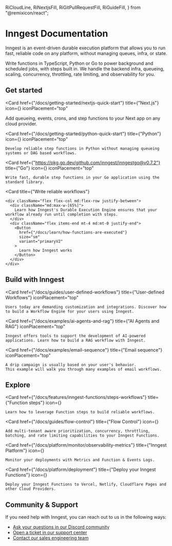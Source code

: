   RiCloudLine,
  RiNextjsFill,
  RiGitPullRequestFill,
  RiGuideFill,
} from "@remixicon/react";


# Inngest Documentation

Inngest is an event-driven durable execution platform that allows you to run fast, reliable code on any platform, without managing queues, infra, or state.  


Write functions in TypeScript, Python or Go to power background and scheduled jobs, with steps built in.  We handle the backend infra, queueing, scaling, concurrency, throttling, rate limiting, and observability for you.

## Get started


<CardGroup cols={3}>

  <Card 
    href={"/docs/getting-started/nextjs-quick-start"}
    title={"Next.js"}
    icon={<RiNextjsFill className="text-basis h-8 w-8"/>}
    iconPlacement="top"
  >
  Add queueing, events, crons, and step functions to your Next app on any cloud provider.
  </Card>

  <Card 
    href={"/docs/getting-started/python-quick-start"}
    title={"Python"}
    icon={<PythonIcon className="text-basis h-8 w-8"/>}
    iconPlacement="top"
  >
    Develop reliable step functions in Python without managing queueing systems or DAG based workflows.
  </Card>


  <Card 
    href={"https://pkg.go.dev/github.com/inngest/inngestgo@v0.7.2"}
    title={"Go"}
    icon={<GoIcon className="text-basis h-8 w-8"/>}
    iconPlacement="top"
  >
    Write fast, durable step functions in your Go application using the standard library.
  </Card>

</CardGroup>


<CardGroup cols={1} className="my-10 px-12">

  <Card 
    title={"Write reliable workflows"}
  >
    <div className="flex flex-col md:flex-row justify-between">
      <div className="md:max-w-[65%]">
        Learn how Inngest's Durable Execution Engine ensures that your workflow already run until completion with steps.
      </div>
      <div className="flex items-end mt-4 md:mt-0 justify-end">
        <Button
          href={"/docs/learn/how-functions-are-executed"}
          size="sm"
          variant="primaryV2"
        >
          Learn how Inngest works
        </Button>
      </div>
    </div>
  </Card>

</CardGroup>


## Build with Inngest

<CardGroup cols={3}>

  <Card 
    href={"/docs/guides/user-defined-workflows"}
    title={"User-defined Workflows"}
    iconPlacement="top"
  >
    Users today are demanding customization and integrations. Discover how to build a Workflow Engine for your users using Inngest.
  </Card>

  <Card 
    href={"/docs/examples/ai-agents-and-rag"}
    title={"AI Agents and RAG"}
    iconPlacement="top"
  >
    Inngest offers tools to support the development of AI-powered applications. Learn how to build a RAG workflow with Inngest.
  </Card>


  <Card 
    href={"/docs/examples/email-sequence"}
    title={"Email sequence"}
    iconPlacement="top"
  >
    A drip campaign is usually based on your user's behavior.
    This example will walk you through many examples of email workflows.
  </Card>

</CardGroup>


## Explore

<CardGroup cols={2}>

  <Card 
    href={"/docs/features/inngest-functions/steps-workflows"}
    title={"Function steps"}
    icon={<RiGuideFill className="text-basis h-4 w-4"/>}
  >
    Learn how to leverage Function steps to build reliable workflows.
  </Card>


  <Card 
    href={"/docs/guides/flow-control"}
    title={"Flow Control"}
    icon={<RiGitPullRequestFill className="rotate-90 text-basis h-4 w-4" />}
  >
    Add multi-tenant aware prioritization, concurrency, throttling, batching, and rate limiting capabilities to your Inngest Functions.
  </Card>

  <Card 
    href={"/docs/platform/monitor/observability-metrics"}
    title={"Inngest Platform"}
    icon={<InngestIcon className="text-basis h-4 w-4"/>}
  >
    Monitor your deployments with Metrics and Function & Events Logs.
  </Card>

  <Card 
    href={"/docs/platform/deployment"}
    title={"Deploy your Inngest Functions"}
    icon={<RiCloudLine className="text-basis h-4 w-4"/>}
  >
    Deploy your Inngest Functions to Vercel, Netlify, Cloudflare Pages and other Cloud Providers.
  </Card>

</CardGroup>


## Community & Support

If you need help with Inngest, you can reach out to us in the following ways:

* [Ask your questions in our Discord community](/discord)
* [Open a ticket in our support center](https://app.inngest.com/support)
* [Contact our sales engineering team](/contact?ref=docs)
